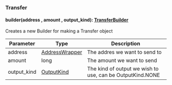 ### Transfer


#### builder(address , amount , output_kind): [TransferBuilder](#transferbuilder)

Creates a new Builder for making a Transfer object

| Parameter       | Type |  Description |
| --------------- | -------- | -------- |
| address | [AddressWrapper](#addresswrapper) |  The addres we want to send to |
| amount | long |  The amount we want to send |
| output_kind | [OutputKind](#outputkind) |  The kind of output we wish to use, can be OutputKind.NONE |
